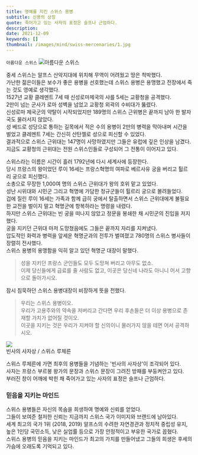 ```yaml
---
title: 명예를 지킨 스위스 용병
subtitle: 신용의 상징
quote: 죽어가고 있는 사자의 표정은 슬프나 근엄하다.​
description: 
date: 2021-12-09
keywords: []
thumbnail: /images/mind/swiss-mercenaries/1.jpg
---
```


`아름다운 스위스`
![아름다운 스위스](/images/mind/swiss-mercenaries/1.jpg)

중세 스위스는 알프스 산악지대에 위치해 무역이 어려웠고 땅은 척박했다.  
가난한 젊은이들은 보수가 좋은 용병을 선호했는데 스위스 용병은 용맹했고 전장에서 죽는 것도 영예로 생각했다.  
​1527년 교황 클레멘트 7세 때 신성로마제국의 샤를 5세는 교황청을 공격했다.  
2만이 넘는 군사가 로마 성벽을 넘었고 교황청 외곽의 수비대가 뚫렸다.  
신성로마 제국군의 약탈이 시작되었지만 189명의 스위스 근위병은 끝까지 남아 한 발자국도 물러서지 않았다.  
성 베드로 성당으로 통하는 길목에서 적은 수의 용병이 2만의 병력을 막아내며 시간을 벌었고 클레멘트 7세는 간신히 산탄젤로 성으로 피신할 수 있었다.  
결과적으로 스위스 근위대는 147명이 사망하였지만 그들은 유럽에 깊은 인상을 남겼다.  
지금도 교황청의 근위대는 전원 스위스인들로 구성되어 그 전통이 이어지고 있다.  
  
스위스라는 이름은 시간이 흘러 1792년에 다시 세계사에 등장한다.  
당시 프랑스의 왕이었던 루이 16세는 프랑스혁명의 여파로 베르사유 궁을 버리고 튈르리 궁으로 피신했다.  
소총으로 무장한 1,000여 명의 스위스 근위대가 왕의 호위 맡고 있었다.  
성난 시위대와 시민군 그리고 혁명에 가담한 정규군들이 튈르리 궁으로 몰려들었다.  
겁에 질린 루이 16세는 가족과 함께 급히 궁에서 탈출하면서 스위스 근위대에게 불필요한 교전을 벌이지 말고 혁명군에 항복하라는 명령을 내렸다.  
하지만 스위스 근위대는 빈 궁을 떠나지 않았고 정문을 봉쇄한 채 시민군의 진입을 저지했다.  
궁을 지키던 근위대 마저 도망쳤음에도 그들은 끝까지 자리를 지켜냈다.  
압도적인 화력과 병력을 앞세운 혁명군과의 전투가 벌여졌고 780명의 스위스 병사들이 장렬히 전사했다.  
​스위스 용병의 용맹함을 익히 알고 있던 혁명군 대장이 말했다.  

> 성을 지키던 프랑스 군인들도 모두 도망쳐 버리고 아무도 없소.  
> 이제 당신들에게 급료를 줄 사람도 없고, 이곳은 당신네 나라도 아니니 어서 고향으로 돌아가시오.

​잠시 침묵하던 스위스 용병대장이 비장하게 뜻을 전했다.

> 우리는 스위스 용병이오.  
> 우리가 고용주와의 약속을 저버리고 간다면 우리 후손들은 더 이상 용병으로 존재할 가치가 없어질 것이오.  
> 이곳을 지키는 것은 우리가 지켜야 할 신의이니 물러가지 않을 테면 어서 공격하시오.

![](https://firebasestorage.googleapis.com/v0/b/mind-kr.appspot.com/o/img%2F44-4.jpg?alt=media&token=61633370-4545-4fcb-9a86-cb46340e4583)  
빈사의 사자상 / 스위스 루체른

스위스 루체른에 가면 최후의 용병들을 기념하는 '빈사의 사자상'이 조각되어 있다.  
사자는 프랑스 부르봉 왕가의 문장과 스위스 문장이 그려진 방패를 부둥켜안고 있다.  
부러진 창이 어깨에 박힌 채 죽어가고 있는 사자의 표정은 슬프나 근엄하다.

### 믿음을 지키는 마인드

​스위스 용병들은 자신의 목숨을 희생하여 명예와 신뢰를 얻었다.  
그들이 보여준 철저한 신뢰는 지금까지 스위스 국가 이미지와 브랜드에 남아있다.  
세계 최고의 국가 1위 (2018, 2019) 알프스의 수려한 자연경관과 정치적 중립성 유지, 높은 1인당 국민소득, 낮은 실업률 등으로 가장 안정적이고 부유한 국가로 꼽혔다.  
스위스 용병의 믿음을 지키는 마인드가 최고의 가치를 만들어냈고 그들의 희생은 후세의 가슴에 오래도록 기억되고 있다.